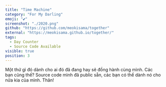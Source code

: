 ```yaml
---
title: "Time Machine"
category: "For My Darling"
emoji: "💕"
screenshot: "./2020.png"
github: "https://github.com/meokisama/together"
external: "https://meokisama.github.io/together/"
tags:
  - Day Counter
  - Source Code Available
visible: true
position: 3
---
```


Một thứ gì đó dành cho ai đó đã đang hay sẽ đồng hành cùng mình. Các bạn cũng thế? Source code mình đã public sẵn, các bạn có thể dành nó cho nửa kia của mình. Thân!
